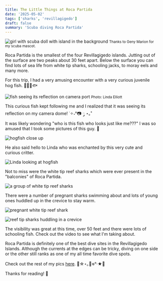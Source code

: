 ```yaml
---
title: The Little Things at Roca Partida
date: '2025-05-02'
tags: ['sharks', 'revillagigedo']
draft: false
summary: 'Scuba diving Roca Partida'
---
```


<Image
  src="/static/images/socorro-apr2025/g-rocapartida.jpeg"
  width={800}
  height={600}
  alt="girl with scuba doll with island in the background"
/>
<small>Thanks to Geny Marion for my scuba mascot.</small>

Roca Partida is the smallest of the four Revillagigedo islands. Jutting out of the surface are two peaks about 30 feet apart. Below the surface you can find lots of sea life from white tip sharks, schooling jacks, to moray eels and many more.

For this trip, I had a very amusing encounter with a very curious juvenile hog fish. 🐠🫧🪼🐟

<Image
  src="/static/images/socorro-apr2025/g-fish-reflection.jpeg"
  width={800}
  height={600}
  alt="fish seeing its reflection on camera port"
/>
<small>Photo: Linda Elliott</small>

This curious fish kept following me and I realized that it was seeing its reflection on my camera dome! ˙✧˖°📷 ༘ ⋆｡˚  
It was likely wondering "who is this fish who looks just like me???" I was so amused that I took some pictures of this guy. 🤣

<Image
  src="/static/images/socorro-apr2025/hogfish.jpg"
  width={800}
  height={600}
  alt="hogfish close up"
/>

He also said hello to Linda who was enchanted by this very cute and curious critter.

<Image
  src="/static/images/socorro-apr2025/linda-hogfish.jpg"
  width={800}
  height={600}
  alt="Linda looking at hogfish"
/>

Not to miss were the white tip reef sharks which were ever present in the "balconies" of Roca Partida.

<Image
  src="/static/images/socorro-apr2025/reef-sharks-balcony.jpg"
  width={800}
  height={600}
  alt="a group of white tip reef sharks"
/>

There were a number of pregnant sharks swimming about and lots of young ones huddled up in the crevice to stay warm.

<Image
  src="/static/images/socorro-apr2025/pregnant-shark.jpg"
  width={800}
  height={600}
  alt="pregnant white tip reef shark"
/>

<Image
  src="/static/images/socorro-apr2025/shark-huddle.jpg"
  width={800}
  height={600}
  alt="reef tip sharks huddling in a crevice"
/>

The visibility was great at this time, over 50 feet and there were lots of schooling fish. Check out the video to see what I'm taking about.

<YouTube embedId="P49gP0MJZew?si=MurJCfi9twLhpcxS" />

Roca Partida is definitely one of the best dive sites in the Revillagigedo Islands. Although the currents at the edges can be tricky, diving on one side or the other still ranks as one of my all time favorite dive spots.

Check out the rest of my pics [here](https://generosalitton.smugmug.com/Socorro-RocaPartida2025/n-sRrR38). 🌊☆⋆｡🪼𖦹°‧★🐚

Thanks for reading! 🙏
